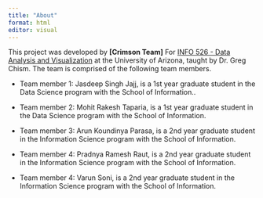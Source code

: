 ```yaml
---
title: "About"
format: html
editor: visual
---
```


This project was developed by **\[Crimson Team\]** For [INFO 526 - Data Analysis and Visualization](https://datavizaz.org/) at the University of Arizona, taught by Dr. Greg Chism. The team is comprised of the following team members.

-   Team member 1: Jasdeep Singh Jajj, is a 1st year graduate student in the Data Science program with the School of Information..

-   Team member 2: Mohit Rakesh Taparia, is a 1st year graduate student in the Data Science program with the School of Information.

-   Team member 3: Arun Koundinya Parasa, is a 2nd year graduate student in the Information Science program with the School of Information.

-   Team member 4: Pradnya Ramesh Raut, is a 2nd year graduate student in the Information Science program with the School of Information.

-   Team member 4: Varun Soni, is a 2nd year graduate student in the Information Science program with the School of Information.
